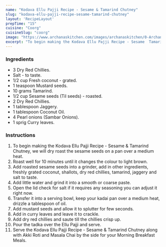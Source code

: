 ---
name: "Kodava Ellu Pajji Recipe - Sesame & Tamarind Chutney"
slug: "kodava-ellu-pajji-recipe-sesame-tamarind-chutney"
layout: 'RecipeLayout'
prepTime: "15"
cuisine: "Coorg"
cuisineSlug: "coorg"
image: "https://www.archanaskitchen.com/images/archanaskitchen/0-Archanas-Kitchen-Recipes/2018/Article-2018/Coorg_Style_Sesame_Chutney_Recipe-5.jpg"
excerpt: "To begin making the Kodava Ellu Pajji Recipe - Sesame  Tamarind Chutney, we will dry roast the sesame seeds on a pan over a medium heat"
---

### Ingredients

- 3 Dry Red Chillies.
- Salt - to taste.
- 1/2 cup Fresh coconut - grated.
- 1 teaspoon Mustard seeds.
- 10 grams Tamarind.
- 1/2 cup Sesame seeds (Til seeds) - roasted.
- 2 Dry Red Chillies.
- 1 tablespoon Jaggery.
- 1 tablespoon Coconut Oil.
- 4 Pearl onions (Sambar Onions).
- 1 sprig Curry leaves.

### Instructions

1. To begin making the Kodava Ellu Pajji Recipe - Sesame & Tamarind Chutney, we will dry roast the sesame seeds on a pan over a medium heat.
1. Roast well for 10 minutes until it changes the colour to light brown.
1. Add roasted sesame seeds into a grinder, add in other ingredients, freshly grated coconut, shallots, dry red chillies, tamarind, jaggery and salt to taste.
1. Add little water and grind it into a smooth or coarse paste.
1. Open the lid check for salt if it requires any seasoning you can adjust it right now.
1. Transfer it into a serving bowl, keep your kadai pan over a medium heat, drizzle a tablespoon of oil.
1. Add mustard seeds and allow it to splutter for few seconds.
1. Add in curry leaves and leave it to crackle.
1. Add dry red chillies and saute till the chillies crisp up.
1. Pour the tadka over the Ellu Pajji and serve.
1. Serve the Kodava Ellu Pajji Recipe - Sesame & Tamarind Chutney along with Akki Roti and Masala Chai by the side for your Morning Breakfast Meals.
